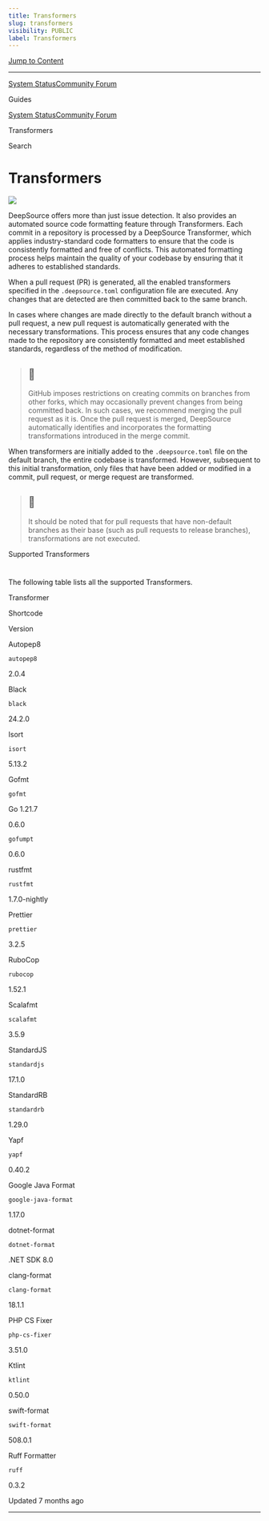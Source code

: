 ```yaml
---
title: Transformers
slug: transformers
visibility: PUBLIC
label: Transformers
---
```

[Jump to Content](#content)

* * *

[System Status](https://deepsourcestatus.com/)[Community Forum](https://discuss.deepsource.com/)

Guides

[System Status](https://deepsourcestatus.com/)[Community Forum](https://discuss.deepsource.com/)

Transformers

Search

Transformers
============

![](https://files.readme.io/b2fb171-small-Transformers.png)

DeepSource offers more than just issue detection. It also provides an automated source code formatting feature through Transformers. Each commit in a repository is processed by a DeepSource Transformer, which applies industry-standard code formatters to ensure that the code is consistently formatted and free of conflicts. This automated formatting process helps maintain the quality of your codebase by ensuring that it adheres to established standards.

When a pull request (PR) is generated, all the enabled transformers specified in the `.deepsource.toml` configuration file are executed. Any changes that are detected are then committed back to the same branch.

In cases where changes are made directly to the default branch without a pull request, a new pull request is automatically generated with the necessary transformations. This process ensures that any code changes made to the repository are consistently formatted and meet established standards, regardless of the method of modification.

> 📘
> --
> 
> GitHub imposes restrictions on creating commits on branches from other forks, which may occasionally prevent changes from being committed back. In such cases, we recommend merging the pull request as it is. Once the pull request is merged, DeepSource automatically identifies and incorporates the formatting transformations introduced in the merge commit.

When transformers are initially added to the `.deepsource.toml` file on the default branch, the entire codebase is transformed. However, subsequent to this initial transformation, only files that have been added or modified in a commit, pull request, or merge request are transformed.

> 📘
> --
> 
> It should be noted that for pull requests that have non-default branches as their base (such as pull requests to release branches), transformations are not executed.

Supported Transformers

[](#supported-transformers)
=====================================================

The following table lists all the supported Transformers.

Transformer

Shortcode

Version

Autopep8

`autopep8`

2.0.4

Black

`black`

24.2.0

Isort

`isort`

5.13.2

Gofmt

`gofmt`

Go 1.21.7

0.6.0

`gofumpt`

0.6.0

rustfmt

`rustfmt`

1.7.0-nightly

Prettier

`prettier`

3.2.5

RuboCop

`rubocop`

1.52.1

Scalafmt

`scalafmt`

3.5.9

StandardJS

`standardjs`

17.1.0

StandardRB

`standardrb`

1.29.0

Yapf

`yapf`

0.40.2

Google Java Format

`google-java-format`

1.17.0

dotnet-format

`dotnet-format`

.NET SDK 8.0

clang-format

`clang-format`

18.1.1

PHP CS Fixer

`php-cs-fixer`

3.51.0

Ktlint

`ktlint`

0.50.0

swift-format

`swift-format`

508.0.1

Ruff Formatter

`ruff`

0.3.2

Updated 7 months ago

* * *
